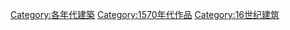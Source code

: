 [[Category:各年代建築|Category:各年代建築]]
[[Category:1570年代作品|Category:1570年代作品]]
[[Category:16世纪建筑|Category:16世纪建筑]]